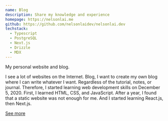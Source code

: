 ```yaml
---
name: Blog
description: Share my knowledge and experience
homepage: https://nelsonlai.me
github: https://github.com/nelsonlaidev/nelsonlai.dev
techstack:
  - Typescript
  - PostgreSQL
  - Next.js
  - Drizzle
  - MDX
---
```


My personal website and blog.

I see a lot of websites on the Internet. Blog, I want to create my own blog where I can write whatever I want. Regardless of the tutorial, notes, or journal. Therefore, I started learning web development skills on December 5, 2020. First, I learned HTML, CSS, and JavaScript. After a year, I found that a static website was not enough for me. And I started learning React.js, then Next.js.

[See more](/about)
